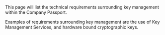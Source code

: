 
<Title size="large" variant="primary">
  Key Management
</Title>

<Callout variant="primary">

This page will list the technical requirements surrounding key management within the Company Passport.

Examples of requirements surrounding key management are the use of Key Management Services, and hardware bound cryptographic keys.

</Callout>

